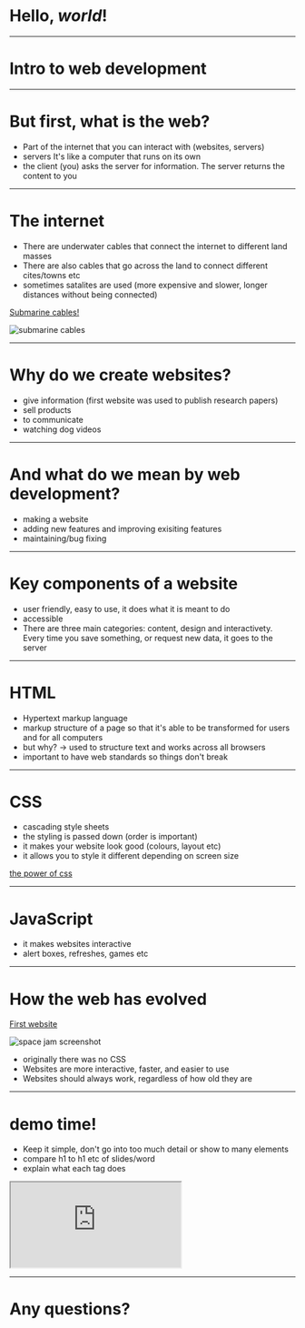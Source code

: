 

# Hello, *world*!

--- 

# Intro to web development

---
# But first, what is the web?

<Notes>

* Part of the internet that you can interact with (websites, servers)
* servers It's like a computer that runs on its own
* the client (you) asks the server for information. The server returns the content to you

</Notes>

---
# The internet

<Notes>

* There are underwater cables that connect the internet to different land masses
* There are also cables that go across the land to connect different cites/towns etc
* sometimes satalites are used (more expensive and slower, longer distances without being connected)

</Notes>

[Submarine cables!](https://www.submarinecablemap.com/#/)

<img src={submarine} alt="submarine cables" />

--- 

 # Why do we create websites?

<Notes>

 * give information (first website was used to publish research papers)
 * sell products 
 * to communicate
 * watching dog videos

</Notes>

---
 
# And what do we mean by web development?

<Notes>

* making a website
* adding new features and improving exisiting features
* maintaining/bug fixing

</Notes>

---

# Key components of a website

<Notes>

* user friendly, easy to use, it does what it is meant to do
* accessible
* There are three main categories: content, design and interactivety. Every time you save something, or request new data, it goes to the server

</Notes>

---

# HTML

<Notes>

* Hypertext markup language
* markup structure of a page so that it's able to be transformed for users and for all computers
* but why? -> used to structure text and works across all browsers
* important to have web standards so things don't break

</Notes>

--- 

# CSS

<Notes>

* cascading style sheets
* the styling is passed down (order is important)
* it makes your website look good (colours, layout etc)
* it allows you to style it different depending on screen size

</Notes>

[the power of css](http://www.csszengarden.com/)

--- 

# JavaScript 

<Notes>

* it makes websites interactive
* alert boxes, refreshes, games etc

</Notes>

---

# How the web has evolved

[First website](https://worldwideweb.cern.ch/browser/)

<img src={spacejam} alt="space jam screenshot" />

<Notes>

* originally there was no CSS
* Websites are more interactive, faster, and easier to use
* Websites should always work, regardless of how old they are 

</Notes>

---

# demo time!

<Notes>

* Keep it simple, don't go into too much detail or show to many elements
* compare h1 to h1 etc of slides/word
* explain what each tag does

</Notes>

<iframe
  src="https://codesandbox.io/embed/confident-wilson-w36i2?fontsize=14&hidenavigation=1&theme=dark&module=index.html"
  style={{width:"100%", height:"500px", border:0, borderRadius: "4px", overflow:"hidden"}}
  title="confident-wilson-w36i2"
  allow="accelerometer; ambient-light-sensor; camera; encrypted-media; geolocation; gyroscope; hid; microphone; midi; payment; usb; vr"
  sandbox="allow-forms allow-modals allow-popups allow-presentation allow-same-origin allow-scripts"
></iframe>

--- 

# Any questions?